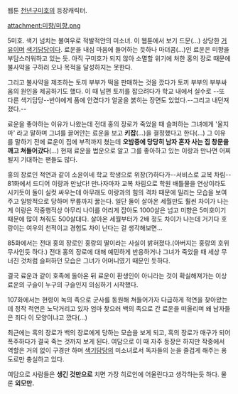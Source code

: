 웹툰 [[천년구미호]]의 등장캐릭터.

attachment:미향/미향.png

5미호. 색기 넘치는 불여우로 적발적안의 미소녀. 이 웹툰에서 보기 드문(...) 상당한 [[거유]]이며 [[색기담당]]이다. 료운을 내심 마음에 들어하는 듯하나 마더콤(...)인 료운은 미향을 부담스러워하고 있는 듯. 아직 구미호가 되지 않아 소멸할 위기에 처한 홍의 장로 때문에 불사약을 구하러 오나 목적을 달성하지는 못한다.

그리고 불사약을 제조하는 토끼 부부가 떡을 판매하는 것을 깠다가 토끼 부부의 부부싸움의 원인을 제공하기도 했다. 이 때 남편 토끼를 잡으려다가 학교 내에서 실수로 --또 다른 색기담당--반야에게 품에 안겼다가 얼굴을 붉히는 장면도 있었다.--그리고 내던져졌다.--

료운을 좋아하는 이유가 나왔는데 전대 홍의 장로가 죽었을 때 슬퍼하는 그녀에게 '울지 마' 라고 말하며 그녀를 끌어안는 료운을 보고 '''키잡'''(...)을 결정했다고 한다(...) 그 이유를 말하기 전에 료운이 집에 부적까지 쳤는데 '''오밤중에 당당히 남자 혼자 사는 집 창문을 깨고 쳐들어갔다'''(...) 현재 료운을 법운으로 알고 그를 좋아하고 있는 이랑과 만나면 어찌 될지 기대하는 팬들도 많다.

홍의 장로인 적연과 같이 소윤이네 학교 학생으로 위장(?)하다가--서비스로 교복 차림-- 81화에서 드디어 이랑과 만났다! 만나자마자 교복 차림으로 학원 배틀물을 연상이라도 시키듯이 둘이 실컷 싸우는데 아무래도 이랑과의 힘의 격차 때문에 밀리는 모습을 보여주고 일방적으로 당하며 무릎까지 꿇는다. 일단 둘이 살아온 세월만도 훨씬 차이가 나는게 이랑은 작중행적상 아무리 나이를 어리게 잡아도 1000살은 넘고 미향은 5미호이기 때문에 많이 쳐줘도 500살대다. 살아온 세월부터가 2배 정도 차이가 나는데 거기다 호랑이는 여우의 천적이고 경험도 차이 난다는 걸 생각해보면...

85화에서는 전대 홍의 장로인 홍랑의 딸이라는 사실이 밝혀졌다.(아버지는 홍랑의 호위무사인듯 하다.) 전대 홍의 장로에 대해 예민하게 반응하거나 그녀가 죽었을 때 세상 무너진 것처럼 슬퍼하던 모습은 그녀가 어머니였기 때문인 듯하다.

결국 료운과 같이 호족에 돌아온 뒤 료운이 환생인이 아니라는 것이 확실해져가는 이상 료운의 구슬이 누구의 구슬인지 의심하기 시작했다. 

107화에서는 현령이 녹의 족으로 군사를 동원해 쳐들어가자 다급하게 적연을 찾아왔는데 정작 적연은 노닥거리고 있자 엄마 찾으러 백의 족으로 간 료운을 떠올리며 왜 남자들은 죄다 이 모양이냐고 깠다(...)

최근에는 흑의 장로가 백의 장로에게 당하는 모습을 보게 되고, 흑의 장로가 매구가 되어 폭주하다가 결국 죽는 것까지 보게 된다. 여담으로 이 때 자주 등장은 하지만 작중에서 역할은 거의 없이 구경만 하며 [[색기담당]]의 미소녀로서 독자들의 눈을 즐겁게 해주는 용도로만 충실하고 있다.

여담으로 사람들은 '''생긴 것만으로''' 치면 가장 히로인에 어울린다고 생각하는듯 하다. 물론 '''외모만.'''
